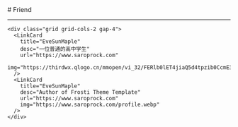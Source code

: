 
<BaseLayout title="Friend">
  <BaseCard title="Friend">
# Friend

---

    <div class="grid grid-cols-2 gap-4">
      <LinkCard
        title="EveSunMaple"
        desc="一位普通的高中学生"
        url="https://www.saroprock.com"
        img="https://thirdwx.qlogo.cn/mmopen/vi_32/FERlb0lET4jiaQ5d4tpzib0CcmE3kmZtFbiaOFz7LNeHAm6LUaTNfJ7MMgPicIUlkz3Sl5NA5mibr3OzWzPNnia0Y7Nak4Ew8oTN4d8UCk2AG9dec/132"
      />
      <LinkCard
        title="EveSunMaple"
        desc="Author of Frosti Theme Template"
        url="https://www.saroprock.com"
        img="https://www.saroprock.com/profile.webp"
      />
    </div>

  </BaseCard>
</BaseLayout>
